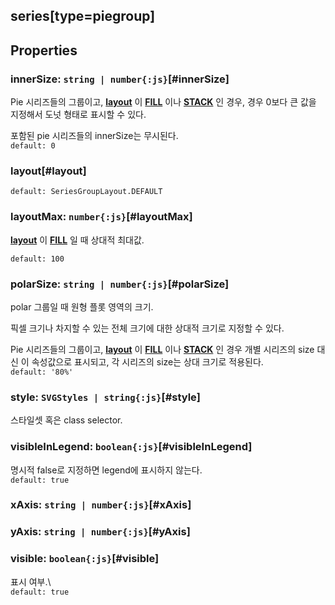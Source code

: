 ## series[type=piegroup]

## Properties

### innerSize: `string | number{:js}`[#innerSize]
Pie 시리즈들의 그룹이고, 
 **[layout](#layout)** 이  **[FILL](/docs/api/classes/FILL)** 이나  **[STACK](/docs/api/classes/STACK)** 인 경우,
경우 0보다 큰 값을 지정해서 도넛 형태로 표시할 수 있다.


포함된 pie 시리즈들의 innerSize는 무시된다.  
`default: 0`  

### layout[#layout]


`default: SeriesGroupLayout.DEFAULT`  

### layoutMax: `number{:js}`[#layoutMax]
**[layout](#layout)** 이  **[FILL](/docs/api/classes/FILL)** 일 때 상대적 최대값.

  
`default: 100`  

### polarSize: `string | number{:js}`[#polarSize]
polar 그룹일 때 원형 플롯 영역의 크기.


픽셀 크기나 차지할 수 있는 전체 크기에 대한 상대적 크기로 지정할 수 있다.


Pie 시리즈들의 그룹이고, 
 **[layout](#layout)** 이  **[FILL](/docs/api/classes/FILL)** 이나  **[STACK](/docs/api/classes/STACK)** 인 경우
개별 시리즈의 size 대신 이 속성값으로 표시되고,
각 시리즈의 size는 상대 크기로 적용된다.  
`default: '80%'`  

### style: `SVGStyles | string{:js}`[#style]
스타일셋 혹은 class selector.  

### visibleInLegend: `boolean{:js}`[#visibleInLegend]
명시적 false로 지정하면 legend에 표시하지 않는다.  
`default: true`  

### xAxis: `string | number{:js}`[#xAxis]

### yAxis: `string | number{:js}`[#yAxis]

### visible: `boolean{:js}`[#visible]
표시 여부.\  
`default: true`  
